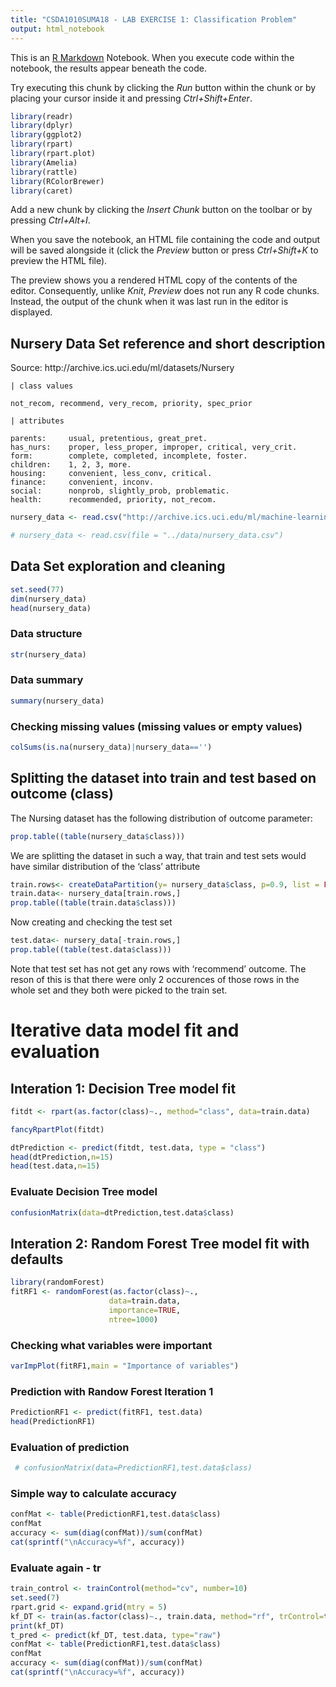 ```yaml
---
title: "CSDA1010SUMA18 - LAB EXERCISE 1: Classification Problem"
output: html_notebook
---
```


This is an [R Markdown](http://rmarkdown.rstudio.com) Notebook. When you execute code within the notebook, the results appear beneath the code. 

Try executing this chunk by clicking the *Run* button within the chunk or by placing your cursor inside it and pressing *Ctrl+Shift+Enter*. 

```r
library(readr)
library(dplyr)
library(ggplot2)
library(rpart)
library(rpart.plot)
library(Amelia)
library(rattle)
library(RColorBrewer)
library(caret)
```

Add a new chunk by clicking the *Insert Chunk* button on the toolbar or by pressing *Ctrl+Alt+I*.

When you save the notebook, an HTML file containing the code and output will be saved alongside it (click the *Preview* button or press *Ctrl+Shift+K* to preview the HTML file).

The preview shows you a rendered HTML copy of the contents of the editor. Consequently, unlike *Knit*, *Preview* does not run any R code chunks. Instead, the output of the chunk when it was last run in the editor is displayed.

## Nursery Data Set reference and short description

Source: http://archive.ics.uci.edu/ml/datasets/Nursery

```
| class values

not_recom, recommend, very_recom, priority, spec_prior

| attributes

parents:     usual, pretentious, great_pret.
has_nurs:    proper, less_proper, improper, critical, very_crit.
form:        complete, completed, incomplete, foster.
children:    1, 2, 3, more.
housing:     convenient, less_conv, critical.
finance:     convenient, inconv.
social:      nonprob, slightly_prob, problematic.
health:      recommended, priority, not_recom.
```


```r
nursery_data <- read.csv("http://archive.ics.uci.edu/ml/machine-learning-databases/nursery/nursery.data", header = FALSE, col.names = c("parents","has_nurs","form","children","housing","finance","social","health","class"))

# nursery_data <- read.csv(file = "../data/nursery_data.csv")
```

## Data Set exploration and cleaning
```r
set.seed(77)
dim(nursery_data)
head(nursery_data)
```

### Data structure
```r
str(nursery_data)
```

### Data summary
```r
summary(nursery_data)
```



### Checking missing values (missing values or empty values)

```r
colSums(is.na(nursery_data)|nursery_data=='')
```

## Splitting the dataset into train and test based on outcome (class)
The Nursing dataset has the following distribution of outcome parameter:
```r
prop.table((table(nursery_data$class)))
```

We are splitting the dataset in such a way, that train and test sets would have similar distribution of the 'class' attribute
```r
train.rows<- createDataPartition(y= nursery_data$class, p=0.9, list = FALSE)
train.data<- nursery_data[train.rows,]
prop.table((table(train.data$class)))
```

Now creating and checking the test set
```r
test.data<- nursery_data[-train.rows,]
prop.table((table(test.data$class)))
```

Note that test set has not get any  rows with 'recommend' outcome. The reson of this is that there were only 2 occurences of those rows in the whole set and they both were picked to the train set.

# Iterative data model fit and evaluation
## Interation 1: Decision Tree model fit
```r
fitdt <- rpart(as.factor(class)~., method="class", data=train.data)
```
```r
fancyRpartPlot(fitdt)
```
```r
dtPrediction <- predict(fitdt, test.data, type = "class")
head(dtPrediction,n=15)
head(test.data,n=15)
```
### Evaluate Decision Tree model
```r
confusionMatrix(data=dtPrediction,test.data$class)
```


## Interation 2: Random Forest Tree model fit with defaults
```r
library(randomForest)
fitRF1 <- randomForest(as.factor(class)~.,
                      data=train.data, 
                      importance=TRUE, 
                      ntree=1000)
```

### Checking what variables were important
```r
varImpPlot(fitRF1,main = "Importance of variables")
```
### Prediction with Randow Forest Iteration 1
```r
PredictionRF1 <- predict(fitRF1, test.data)
head(PredictionRF1)
```

### Evaluation of prediction

```r
 # confusionMatrix(data=PredictionRF1,test.data$class)
```
### Simple way to calculate accuracy
```r
confMat <- table(PredictionRF1,test.data$class)
confMat
accuracy <- sum(diag(confMat))/sum(confMat)
cat(sprintf("\nAccuracy=%f", accuracy))
```
### Evaluate again - tr
```r
train_control <- trainControl(method="cv", number=10)
set.seed(7)
rpart.grid <- expand.grid(mtry = 5)
kf_DT <- train(as.factor(class)~., train.data, method="rf", trControl=train_control,tuneGrid=rpart.grid)
print(kf_DT)
t_pred <- predict(kf_DT, test.data, type="raw")
confMat <- table(PredictionRF1,test.data$class)
confMat
accuracy <- sum(diag(confMat))/sum(confMat)
cat(sprintf("\nAccuracy=%f", accuracy))
```

